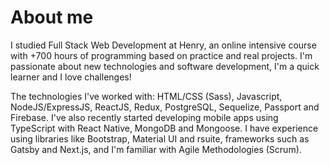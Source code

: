 # About me

I studied Full Stack Web Development at Henry, an online intensive course with +700 hours of programming based on practice and real projects. I'm passionate about new technologies and software development, I'm a quick learner and I love challenges! 

The technologies I've worked with: HTML/CSS (Sass), Javascript, NodeJS/ExpressJS, ReactJS, Redux, PostgreSQL, Sequelize, Passport and Firebase. I've also recently started developing mobile apps using TypeScript with React Native, MongoDB and Mongoose. I have experience using libraries like Bootstrap, Material UI and rsuite, frameworks such as Gatsby and Next.js, and I'm familiar with Agile Methodologies (Scrum).